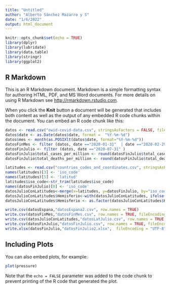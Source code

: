 ---
title: "Untitled"
author: "Alberto Sánchez Mazarro y S"
date: "1/6/2022"
output: html_document
---

```{r setup, include=FALSE}
knitr::opts_chunk$set(echo = TRUE)
library(dplyr)
library(lubridate)
library(data.table)
library(stringr)
library(ggplot2)


```

## R Markdown

This is an R Markdown document. Markdown is a simple formatting syntax for authoring HTML, PDF, and MS Word documents. For more details on using R Markdown see <http://rmarkdown.rstudio.com>.

When you click the **Knit** button a document will be generated that includes both content as well as the output of any embedded R code chunks within the document. You can embed an R code chunk like this:

```{r cars}
datos <- read.csv("owid-covid-data.csv", stringsAsFactors = FALSE, fileEncoding = "UTF-8")
datos$date <- as.Date(datos$date, format =  "%Y-%m-%d")
datos$mes <- month(as.POSIXlt(datos$date, format="%Y-%m-%d"))
datosFinMes <- filter (datos, date =="2020-01-31"  | date =="2020-02-29" | date =="2020-03-31" | date =="2020-04-30" | date =="2020-05-31"| date =="2020-06-30" | date =="2020-07-31") 
datosFinJulio <- filter (datos, date =="2020-07-31" )
datosFinJulio$total_cases_per_million <- round(datosFinJulio$total_cases_per_million)
datosFinJulio$total_deaths_per_million <- round(datosFinJulio$total_deaths_per_million)
```


```{r cars}
latitudes <- read.csv("countries_codes_and_coordinates.csv", stringsAsFactors = FALSE, fileEncoding = "UTF-8")
names(latitudes)[3] <- 'iso_code'
names(latitudes)[5] <- 'latitud'
latitudes$iso_code<-str_trim(latitudes$iso_code)
names(datosFinJulio)[0] <- 'iso_code'
datosJulioConLatitudes<-merge(x=latitudes, y=datosFinJulio, by="iso_code")
datosJulioConLatitudes$Hemisferio<-with(datosJulioConLatitudes, ifelse(latitud > 0, 'N', 'S'))
datosJulioConLatitudes$Hemisferio <- as.factor(datosJulioConLatitudes$Hemisferio)


```


```{r cars}
write.csv(datosEspana,"datosEspana2.csv", row.names = TRUE)
write.csv(datosFinMes,"datosFinMes.csv", row.names = TRUE, fileEncoding = "UTF-8")
write.csv(datosJulioConLatitudes,"datosLatJulio.csv", row.names = TRUE, fileEncoding = "UTF-8")
write.csv(datosFinJulio,"datosFinJulio.csv", row.names = TRUE, fileEncoding = "UTF-8")
write.xlsx(datosFinJulio,"datosFinJulio2.xlsx",  fileEncoding = "UTF-8")
```

## Including Plots

You can also embed plots, for example:

```{r pressure, echo=FALSE}
plot(pressure)
```

Note that the `echo = FALSE` parameter was added to the code chunk to prevent printing of the R code that generated the plot.
